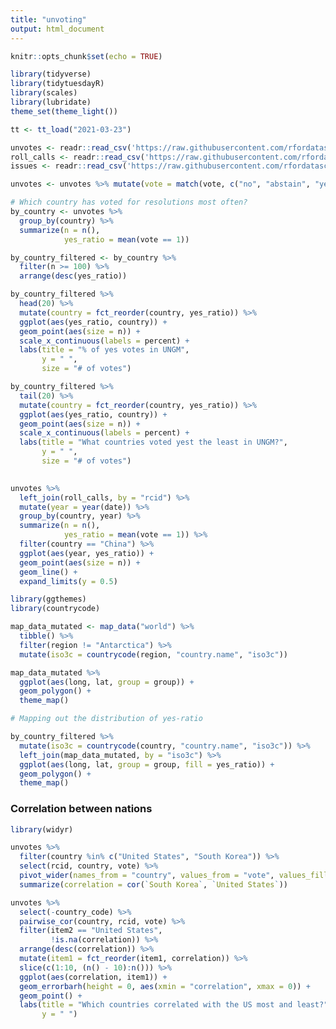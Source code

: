 ```yaml
---
title: "unvoting"
output: html_document
---
```


```r
knitr::opts_chunk$set(echo = TRUE)
```

```r
library(tidyverse)
library(tidytuesdayR)
library(scales)
library(lubridate)
theme_set(theme_light())
```

```r
tt <- tt_load("2021-03-23")

unvotes <- readr::read_csv('https://raw.githubusercontent.com/rfordatascience/tidytuesday/master/data/2021/2021-03-23/unvotes.csv')
roll_calls <- readr::read_csv('https://raw.githubusercontent.com/rfordatascience/tidytuesday/master/data/2021/2021-03-23/roll_calls.csv')
issues <- readr::read_csv('https://raw.githubusercontent.com/rfordatascience/tidytuesday/master/data/2021/2021-03-23/issues.csv')
```

```r
unvotes <- unvotes %>% mutate(vote = match(vote, c("no", "abstain", "yes")) - 2)
```

```r
# Which country has voted for resolutions most often?
by_country <- unvotes %>% 
  group_by(country) %>% 
  summarize(n = n(), 
            yes_ratio = mean(vote == 1)) 

by_country_filtered <- by_country %>% 
  filter(n >= 100) %>% 
  arrange(desc(yes_ratio))

by_country_filtered %>% 
  head(20) %>% 
  mutate(country = fct_reorder(country, yes_ratio)) %>% 
  ggplot(aes(yes_ratio, country)) +
  geom_point(aes(size = n)) +
  scale_x_continuous(labels = percent) +
  labs(title = "% of yes votes in UNGM", 
       y = " ", 
       size = "# of votes")

by_country_filtered %>% 
  tail(20) %>%  
  mutate(country = fct_reorder(country, yes_ratio)) %>% 
  ggplot(aes(yes_ratio, country)) +
  geom_point(aes(size = n)) +
  scale_x_continuous(labels = percent) +
  labs(title = "What countries voted yest the least in UNGM?", 
       y = " ", 
       size = "# of votes")
  
```

```r
unvotes %>% 
  left_join(roll_calls, by = "rcid") %>% 
  mutate(year = year(date)) %>% 
  group_by(country, year) %>% 
  summarize(n = n(), 
            yes_ratio = mean(vote == 1)) %>% 
  filter(country == "China") %>% 
  ggplot(aes(year, yes_ratio)) +
  geom_point(aes(size = n)) +
  geom_line() +
  expand_limits(y = 0.5)

```
```r
library(ggthemes) 
library(countrycode)

map_data_mutated <- map_data("world") %>% 
  tibble() %>% 
  filter(region != "Antarctica") %>%
  mutate(iso3c = countrycode(region, "country.name", "iso3c"))

map_data_mutated %>% 
  ggplot(aes(long, lat, group = group)) +
  geom_polygon() +
  theme_map()

# Mapping out the distribution of yes-ratio 

by_country_filtered %>% 
  mutate(iso3c = countrycode(country, "country.name", "iso3c")) %>% 
  left_join(map_data_mutated, by = "iso3c") %>% 
  ggplot(aes(long, lat, group = group, fill = yes_ratio)) +
  geom_polygon() +
  theme_map()

```


### Correlation between nations


```r
library(widyr)

unvotes %>% 
  filter(country %in% c("United States", "South Korea")) %>% 
  select(rcid, country, vote) %>% 
  pivot_wider(names_from = "country", values_from = "vote", values_fill = 0) %>% 
  summarize(correlation = cor(`South Korea`, `United States`))

unvotes %>% 
  select(-country_code) %>% 
  pairwise_cor(country, rcid, vote) %>% 
  filter(item2 == "United States", 
         !is.na(correlation)) %>% 
  arrange(desc(correlation)) %>% 
  mutate(item1 = fct_reorder(item1, correlation)) %>% 
  slice(c(1:10, (n() - 10):n())) %>% 
  ggplot(aes(correlation, item1)) +
  geom_errorbarh(height = 0, aes(xmin = "correlation", xmax = 0)) +
  geom_point() +
  labs(title = "Which countries correlated with the US most and least?", 
       y = " ")
 
```

